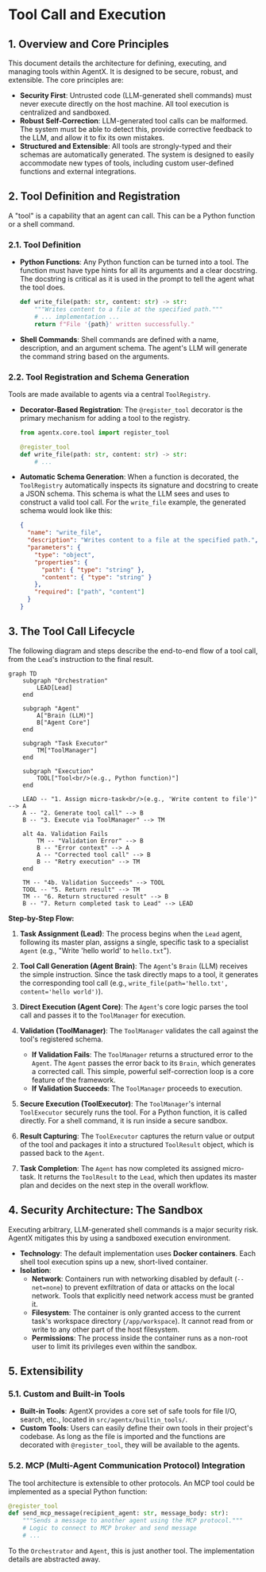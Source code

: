 # Tool Call and Execution

## 1. Overview and Core Principles

This document details the architecture for defining, executing, and managing tools within AgentX. It is designed to be secure, robust, and extensible. The core principles are:

- **Security First**: Untrusted code (LLM-generated shell commands) must never execute directly on the host machine. All tool execution is centralized and sandboxed.
- **Robust Self-Correction**: LLM-generated tool calls can be malformed. The system must be able to detect this, provide corrective feedback to the LLM, and allow it to fix its own mistakes.
- **Structured and Extensible**: All tools are strongly-typed and their schemas are automatically generated. The system is designed to easily accommodate new types of tools, including custom user-defined functions and external integrations.

## 2. Tool Definition and Registration

A "tool" is a capability that an agent can call. This can be a Python function or a shell command.

### 2.1. Tool Definition

- **Python Functions**: Any Python function can be turned into a tool. The function must have type hints for all its arguments and a clear docstring. The docstring is critical as it is used in the prompt to tell the agent what the tool does.

  ```python
  def write_file(path: str, content: str) -> str:
      """Writes content to a file at the specified path."""
      # ... implementation ...
      return f"File '{path}' written successfully."
  ```

- **Shell Commands**: Shell commands are defined with a name, description, and an argument schema. The agent's LLM will generate the command string based on the arguments.

### 2.2. Tool Registration and Schema Generation

Tools are made available to agents via a central `ToolRegistry`.

- **Decorator-Based Registration**: The `@register_tool` decorator is the primary mechanism for adding a tool to the registry.

  ```python
  from agentx.core.tool import register_tool

  @register_tool
  def write_file(path: str, content: str) -> str:
      # ...
  ```

- **Automatic Schema Generation**: When a function is decorated, the `ToolRegistry` automatically inspects its signature and docstring to create a JSON schema. This schema is what the LLM sees and uses to construct a valid tool call. For the `write_file` example, the generated schema would look like this:

  ```json
  {
    "name": "write_file",
    "description": "Writes content to a file at the specified path.",
    "parameters": {
      "type": "object",
      "properties": {
        "path": { "type": "string" },
        "content": { "type": "string" }
      },
      "required": ["path", "content"]
    }
  }
  ```

## 3. The Tool Call Lifecycle

The following diagram and steps describe the end-to-end flow of a tool call, from the `Lead`'s instruction to the final result.

```mermaid
graph TD
    subgraph "Orchestration"
        LEAD[Lead]
    end

    subgraph "Agent"
        A["Brain (LLM)"]
        B["Agent Core"]
    end

    subgraph "Task Executor"
        TM["ToolManager"]
    end

    subgraph "Execution"
        TOOL["Tool<br/>(e.g., Python function)"]
    end

    LEAD -- "1. Assign micro-task<br/>(e.g., 'Write content to file')" --> A
    A -- "2. Generate tool call" --> B
    B -- "3. Execute via ToolManager" --> TM

    alt 4a. Validation Fails
        TM -- "Validation Error" --> B
        B -- "Error context" --> A
        A -- "Corrected tool call" --> B
        B -- "Retry execution" --> TM
    end

    TM -- "4b. Validation Succeeds" --> TOOL
    TOOL -- "5. Return result" --> TM
    TM -- "6. Return structured result" --> B
    B -- "7. Return completed task to Lead" --> LEAD
```

**Step-by-Step Flow:**

1.  **Task Assignment (Lead)**: The process begins when the `Lead` agent, following its master plan, assigns a single, specific task to a specialist `Agent` (e.g., "Write 'hello world' to `hello.txt`").

2.  **Tool Call Generation (Agent Brain)**: The `Agent`'s `Brain` (LLM) receives the simple instruction. Since the task directly maps to a tool, it generates the corresponding tool call (e.g., `write_file(path='hello.txt', content='hello world')`).

3.  **Direct Execution (Agent Core)**: The `Agent`'s core logic parses the tool call and passes it to the `ToolManager` for execution.

4.  **Validation (ToolManager)**: The `ToolManager` validates the call against the tool's registered schema.

    - **If Validation Fails**: The `ToolManager` returns a structured error to the `Agent`. The `Agent` passes the error back to its `Brain`, which generates a corrected call. This simple, powerful self-correction loop is a core feature of the framework.
    - **If Validation Succeeds**: The `ToolManager` proceeds to execution.

5.  **Secure Execution (ToolExecutor)**: The `ToolManager`'s internal `ToolExecutor` securely runs the tool. For a Python function, it is called directly. For a shell command, it is run inside a secure sandbox.

6.  **Result Capturing**: The `ToolExecutor` captures the return value or output of the tool and packages it into a structured `ToolResult` object, which is passed back to the `Agent`.

7.  **Task Completion**: The `Agent` has now completed its assigned micro-task. It returns the `ToolResult` to the `Lead`, which then updates its master plan and decides on the next step in the overall workflow.

## 4. Security Architecture: The Sandbox

Executing arbitrary, LLM-generated shell commands is a major security risk. AgentX mitigates this by using a sandboxed execution environment.

- **Technology**: The default implementation uses **Docker containers**. Each shell tool execution spins up a new, short-lived container.
- **Isolation**:
  - **Network**: Containers run with networking disabled by default (`--net=none`) to prevent exfiltration of data or attacks on the local network. Tools that explicitly need network access must be granted it.
  - **Filesystem**: The container is only granted access to the current task's workspace directory (`/app/workspace`). It cannot read from or write to any other part of the host filesystem.
  - **Permissions**: The process inside the container runs as a non-root user to limit its privileges even within the sandbox.

## 5. Extensibility

### 5.1. Custom and Built-in Tools

- **Built-in Tools**: AgentX provides a core set of safe tools for file I/O, search, etc., located in `src/agentx/builtin_tools/`.
- **Custom Tools**: Users can easily define their own tools in their project's codebase. As long as the file is imported and the functions are decorated with `@register_tool`, they will be available to the agents.

### 5.2. MCP (Multi-Agent Communication Protocol) Integration

The tool architecture is extensible to other protocols. An MCP tool could be implemented as a special Python function:

```python
@register_tool
def send_mcp_message(recipient_agent: str, message_body: str):
    """Sends a message to another agent using the MCP protocol."""
    # Logic to connect to MCP broker and send message
    # ...
```

To the `Orchestrator` and `Agent`, this is just another tool. The implementation details are abstracted away.
